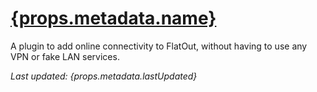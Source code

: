 # [{props.metadata.name}](/project/fo1-online)

A plugin to add online connectivity to FlatOut, without having to use any VPN or fake LAN services.

_Last updated: {props.metadata.lastUpdated}_